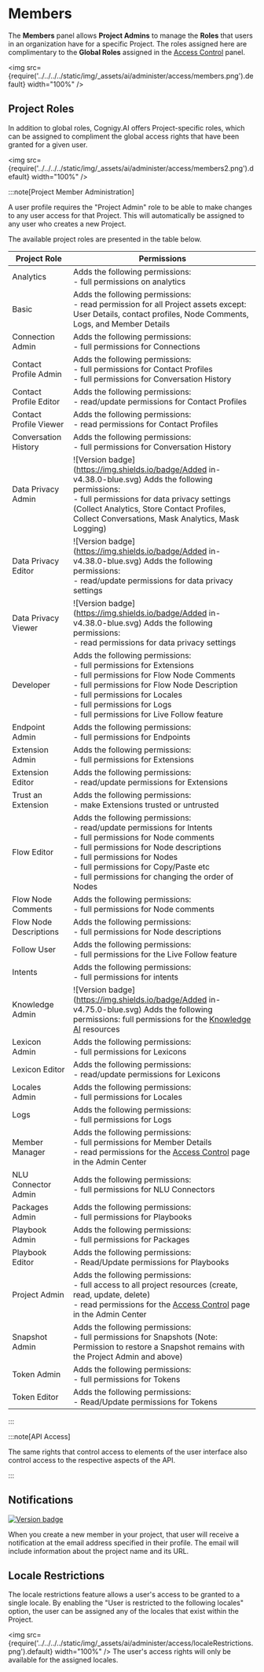 # Members

The **Members** panel allows **Project Admins** to manage the **Roles** that users in an organization have for a specific Project. The roles assigned here are complimentary to the **Global Roles** assigned in the [Access Control](admin-center/access-control.mdx) panel.

<img src={require('../../../../static/img/_assets/ai/administer/access/members.png').default} width="100%" />

## Project Roles

In addition to global roles, Cognigy.AI offers Project-specific roles, which can be assigned to compliment the global access rights that have been granted for a given user.

<img src={require('../../../../static/img/_assets/ai/administer/access/members2.png').default} width="100%" />

:::note[Project Member Administration]

  A user profile requires the "Project Admin" role to be able to make changes to any user access for that Project. This will automatically be assigned to any user who creates a new Project.

  The available project roles are presented in the table below.

  | Project Role           | Permissions                                                                                                                                                                                                                                                                                             |
  |------------------------|---------------------------------------------------------------------------------------------------------------------------------------------------------------------------------------------------------------------------------------------------------------------------------------------------------|
  | Analytics              | Adds the following permissions: <br /> - full permissions on analytics                                                                                                                                                                                                                                    |
  | Basic                  | Adds the following permissions: <br /> - read permission for all Project assets except: User Details, contact profiles, Node Comments, Logs, and Member Details                                                                                                                                           |
  | Connection Admin       | Adds the following permissions: <br /> - full permissions for Connections                                                                                                                                                                                                                                 |
  | Contact Profile Admin  | Adds the following permissions: <br /> - full permissions for Contact Profiles <br /> - full permissions for Conversation History                                                                                                                                                                           |
  | Contact Profile Editor | Adds the following permissions: <br /> - read/update permissions for Contact Profiles                                                                                                                                                                                                                     |
  | Contact Profile Viewer | Adds the following permissions: <br /> - read permissions for Contact Profiles                                                                                                                                                                                                                            |
  | Conversation History   | Adds the following permissions: <br /> - full permissions for Conversation History                                                                                                                                                                                                                        |
  | Data Privacy Admin     | ![Version badge](https://img.shields.io/badge/Added in-v4.38.0-blue.svg) Adds the following permissions: <br /> - full permissions for data privacy settings (Collect Analytics, Store Contact Profiles, Collect Conversations, Mask Analytics, Mask Logging)                                             |
  | Data Privacy Editor    | ![Version badge](https://img.shields.io/badge/Added in-v4.38.0-blue.svg) Adds the following permissions: <br /> - read/update permissions for data privacy settings                                                                                                                                       |
  | Data Privacy Viewer    | ![Version badge](https://img.shields.io/badge/Added in-v4.38.0-blue.svg) Adds the following permissions: <br /> - read permissions for data privacy settings                                                                                                                                              |
  | Developer              | Adds the following permissions: <br /> - full permissions for Extensions <br /> - full permissions for Flow Node Comments <br /> - full permissions for Flow Node Description <br /> - full permissions for Locales <br /> - full permissions for Logs <br /> - full permissions for Live Follow feature            |
  | Endpoint Admin         | Adds the following permissions: <br /> - full permissions for Endpoints                                                                                                                                                                                                                                   |
  | Extension Admin        | Adds the following permissions: <br /> - full permissions for Extensions                                                                                                                                                                                                                                  |
  | Extension Editor       | Adds the following permissions: <br /> - read/update permissions for Extensions                                                                                                                                                                                                                           |
  | Trust an Extension     | Adds the following permissions: <br /> - make Extensions trusted or untrusted                                                                                                                                                                                                                             |
  | Flow Editor            | Adds the following permissions: <br /> - read/update permissions for Intents <br /> - full permissions for Node comments <br /> - full permissions for Node descriptions <br /> - full permissions for Nodes <br /> - full permissions for Copy/Paste etc <br /> - full permissions for changing the order of Nodes |
  | Flow Node Comments     | Adds the following permissions: <br /> - full permissions for Node comments                                                                                                                                                                                                                               |
  | Flow Node Descriptions | Adds the following permissions: <br /> - full permissions for Node descriptions                                                                                                                                                                                                                           |
  | Follow User            | Adds the following permissions: <br /> - full permissions for the Live Follow feature                                                                                                                                                                                                                     |
  | Intents                | Adds the following permissions: <br /> - full permissions for intents                                                                                                                                                                                                                                     |
  | Knowledge Admin        | ![Version badge](https://img.shields.io/badge/Added in-v4.75.0-blue.svg) Adds the following permissions: full permissions for the [Knowledge AI](../../empower/knowledge-ai/overview.mdx) resources                                                                                                      |
  | Lexicon Admin          | Adds the following permissions: <br /> - full permissions for Lexicons                                                                                                                                                                                                                                    |
  | Lexicon Editor         | Adds the following permissions: <br /> - read/update permissions for Lexicons                                                                                                                                                                                                                             |
  | Locales Admin          | Adds the following permissions: <br /> - full permissions for Locales                                                                                                                                                                                                                                     |
  | Logs                   | Adds the following permissions: <br /> - full permissions for Logs                                                                                                                                                                                                                                        |
  | Member Manager         | Adds the following permissions: <br /> - full permissions for Member Details <br /> - read permissions for the [Access Control](admin-center/access-control.mdx) page in the Admin Center                                                                                                                    |
  | NLU Connector Admin    | Adds the following permissions: <br /> - full permissions for NLU Connectors                                                                                                                                                                                                                              |
  | Packages Admin         | Adds the following permissions: <br /> - full permissions for Playbooks                                                                                                                                                                                                                                   |
  | Playbook Admin         | Adds the following permissions: <br /> - full permissions for Packages                                                                                                                                                                                                                                    |
  | Playbook Editor        | Adds the following permissions: <br /> - Read/Update permissions for Playbooks                                                                                                                                                                                                                            |
  | Project Admin          | Adds the following permissions: <br /> - full access to all project resources (create, read, update, delete) <br /> - read permissions for the [Access Control](admin-center/access-control.mdx) page in the Admin Center                                                                                    |
  | Snapshot Admin         | Adds the following permissions: <br /> - full permissions for Snapshots (Note: Permission to restore a Snapshot remains with the Project Admin and above)                                                                                                                                                 |
  | Token Admin            | Adds the following permissions: <br /> - full permissions for Tokens                                                                                                                                                                                                                                      |
  | Token Editor           | Adds the following permissions: <br /> - Read/Update permissions for Tokens                                                                                                                                                                                                                               |

:::


:::note[API Access]

  The same rights that control access to elements of the user interface also control access to the respective aspects of the API.

:::


## Notifications

<a href="Added"><img src="https://img.shields.io/badge/Added_in-v4.50-blue" alt="Version badge" /></a>

When you create a new member in your project, that user will receive a notification at the email address specified in their profile. The email will include information about the project name and its URL.

## Locale Restrictions

The locale restrictions feature allows a user's access to be granted to a single locale. By enabling the "User is restricted to the following locales" option, the user can be assigned any of the locales that exist within the Project.

<img src={require('../../../../static/img/_assets/ai/administer/access/localeRestrictions.png').default} width="100%" />
The user's access rights will only be available for the assigned locales.
